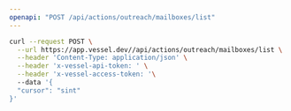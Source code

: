 ```yaml
---
openapi: "POST /api/actions/outreach/mailboxes/list"
---
```


<RequestExample>

```bash Request
curl --request POST \
  --url https://app.vessel.dev//api/actions/outreach/mailboxes/list \
  --header 'Content-Type: application/json' \
  --header 'x-vessel-api-token: ' \
  --header 'x-vessel-access-token: '\ 
  --data '{
  "cursor": "sint"
}'
```

</RequestExample>


      